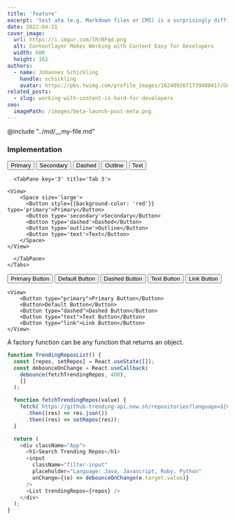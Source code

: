 ```yaml
---
title: 'feature'
excerpt: 'test ata (e.g. Markdown files or CMS) is a surprisingly difficult and laborious task when developing modern sites (e.g. with Next.js). Contentlayer is a content SDK that aims to make content easy for developers.'
date: 2022-04-21
cover_image:
  url: https://i.imgur.com/lRrBFqd.png
  alt: Contentlayer Makes Working with Content Easy for Developers
  width: 600
  height: 162
authors:
  - name: Johannes Schickling
    handle: schickling
    avatar: https://pbs.twimg.com/profile_images/1624092671739408417/GGvOzADg_400x400.jpg
related_posts:
  - slug: working-with-content-is-hard-for-developers
seo:
  imagePath: /images/beta-launch-post-meta.png
---
```

 
@include "../md/__my-file.md"

### Implementation

<view>
<Tabs defaultActiveTab='1'>
      <TabPane key='1' title='Tab 1'>
 <View>
    <Space size='large'>
      <Button style={{backgroundColor: 'red'}} type='primary'>Primary</Button>
      <Button type='secondary'>Secondary</Button>
      <Button type='dashed'>Dashed</Button>
      <Button type='outline'>Outline</Button>
      <Button type='text'>Text</Button>
    </Space>
</View> 
      </TabPane>
 
      <TabPane key='3' title='Tab 3'>

```tsx title="test.js" {1-4} example
<View>
    <Space size='large'>
      <Button style={{background-color: 'red'}} type='primary'>Primary</Button>
      <Button type='secondary'>Secondary</Button>
      <Button type='dashed'>Dashed</Button>
      <Button type='outline'>Outline</Button>
      <Button type='text'>Text</Button>
    </Space>
</View>
```
      </TabPane>
    </Tabs>
 </view>

<CodeDemo code= "import React from 'react'
 <Button type='dashed'>Dashed</Button>"/>

 <View>
    <Button type="primary">Primary Button</Button>
    <Button>Default Button</Button>
    <Button type="dashed">Dashed Button</Button>
    <Button type="text">Text Button</Button>
    <Button type="link">Link Button</Button>
</View> 

```tsx 
<View>
    <Button type="primary">Primary Button</Button>
    <Button>Default Button</Button>
    <Button type="dashed">Dashed Button</Button>
    <Button type="text">Text Button</Button>
    <Button type="link">Link Button</Button>
</View>
```

A factory function can be any function that returns an object.

```js title="arrowFuncAndThis.js" {1-4} example
function TrendingReposList() {
  const [repos, setRepos] = React.useState([]);
  const debounceOnChange = React.useCallback(
    debounce(fetchTrendingRepos, 400),
    []
  );

  function fetchTrendingRepos(value) {
    fetch(`https://github-trending-api.now.sh/repositories?language=${value}`)
      .then((res) => res.json())
      .then((res) => setRepos(res));
  }

  return (
    <div className="App">
      <h1>Search Trending Repos</h1>
      <input
        className="filter-input"
        placeholder="Language: Java, Javascript, Ruby, Python"
        onChange={(e) => debounceOnChange(e.target.value)}
      />
      <List trendingRepos={repos} />
    </div>
  );
}

```